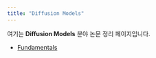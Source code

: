 ```yaml
---
title: "Diffusion Models"
---
```


여기는 **Diffusion Models** 분야 논문 정리 페이지입니다.

- [Fundamentals](2025-08-08-diffusion-fundamentals.qmd)
